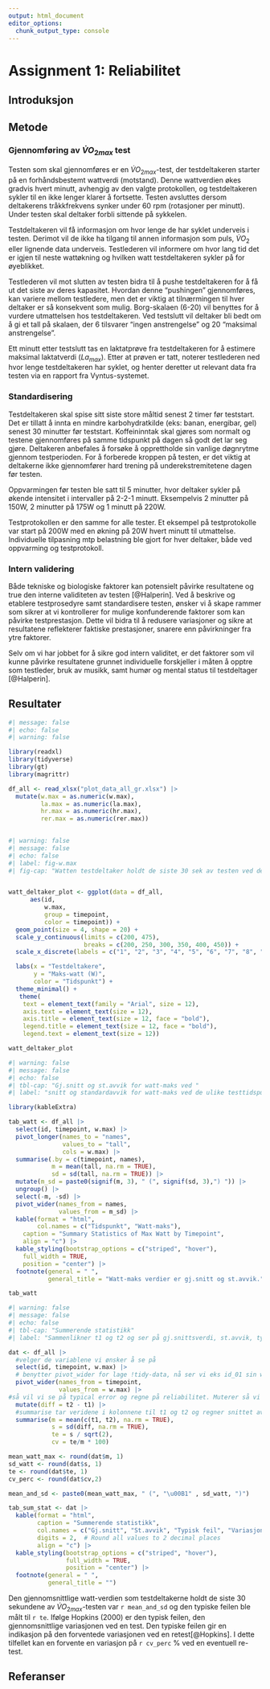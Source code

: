 ```yaml
---
output: html_document
editor_options: 
  chunk_output_type: console
---
```

# Assignment 1: Reliabilitet

## Introduksjon



## Metode

### Gjennomføring av $\dot{V}O_{2max}$ test
 
Testen som skal gjennomføres er en $\dot{V}O_{2max}$-test, der testdeltakeren starter på en forhåndsbestemt wattverdi (motstand). Denne wattverdien økes gradvis hvert minutt, avhengig av den valgte protokollen, og testdeltakeren sykler til en ikke lenger klarer å fortsette. Testen avsluttes dersom deltakerens tråkkfrekvens synker under 60 rpm (rotasjoner per minutt). Under testen skal deltaker forbli sittende på sykkelen.

Testdeltakeren vil få informasjon om hvor lenge de har syklet underveis i testen. Derimot vil de ikke ha tilgang til annen informasjon som puls, $\dot{V}O_{2}$ eller lignende data underveis. Testlederen vil informere om hvor lang tid det er igjen til neste wattøkning og hvilken watt testdeltakeren sykler på for øyeblikket. 

Testlederen vil mot slutten av testen bidra til å pushe testdeltakeren for å få ut det siste av deres kapasitet. Hvordan denne "pushingen" gjennomføres, kan variere mellom testledere, men det er viktig at tilnærmingen til hver deltaker er så konsekvent som mulig. Borg-skalaen (6-20) vil benyttes for å vurdere utmattelsen hos testdeltakeren. Ved testslutt vil deltaker bli bedt om å gi et tall på skalaen, der 6 tilsvarer "ingen anstrengelse" og 20  "maksimal anstrengelse". 

Ett minutt etter testslutt tas en laktatprøve fra testdeltakeren for å estimere maksimal laktatverdi ($La_{max}$). Etter at prøven er tatt, noterer testlederen ned hvor lenge testdeltakeren har syklet, og henter deretter ut relevant data fra testen via en rapport fra Vyntus-systemet.

### Standardisering

Testdeltakeren skal spise sitt siste store måltid senest 2 timer før teststart. Det er tillatt å innta en mindre karbohydratkilde (eks: banan, energibar, gel) senest 30 minutter før teststart. Koffeininntak skal gjøres som normalt og testene gjennomføres  på samme tidspunkt på dagen så godt det lar seg gjøre. Deltakeren anbefales å forsøke å opprettholde sin vanlige døgnrytme gjennom testperioden. For å forberede kroppen på testen, er det viktig at deltakerne ikke gjennomfører hard trening på underekstremitetene dagen før testen. 

Oppvarmingen før testen ble satt til 5 minutter, hvor deltaker sykler på økende intensitet i intervaller på 2-2-1 minutt. Eksempelvis 2 minutter på 150W, 2 minutter på 175W og 1 minutt på 220W.  

Testprotokollen er den samme for alle tester. Et eksempel på testprotokolle var start på 200W med en økning på 20W hvert minutt til utmattelse. Individuelle tilpasning mtp belastning ble gjort for hver deltaker, både ved oppvarming og testprotokoll. 

### Intern validering

Både tekniske og biologiske faktorer kan potensielt påvirke resultatene og true den interne validiteten av testen [@Halperin]. Ved å beskrive og etablere testprosedyre samt standardisere testen, ønsker vi å skape rammer som sikrer at vi kontrollerer for mulige konfunderende faktorer som kan påvirke testprestasjon. Dette vil bidra til å redusere variasjoner og sikre at resultatene reflekterer faktiske prestasjoner, snarere enn påvirkninger fra ytre faktorer.

Selv om vi har jobbet for å sikre god intern validitet, er det faktorer som vil kunne påvirke resultatene grunnet individuelle forskjeller i måten å opptre som testleder, bruk av musikk, samt humør og mental status til testdeltager [@Halperin].  



## Resultater

```r
#| message: false
#| echo: false
#| warning: false

library(readxl)
library(tidyverse)
library(gt)
library(magrittr)

df_all <- read_xlsx("plot_data_all_gr.xlsx") |> 
  mutate(w.max = as.numeric(w.max), 
         la.max = as.numeric(la.max), 
         hr.max = as.numeric(hr.max), 
         rer.max = as.numeric(rer.max))
  
```



```r
#| warning: false
#| message: false
#| echo: false
#| label: fig-w.max
#| fig-cap: "Watten testdeltaker holdt de siste 30 sek av testen ved de ulike tidspunktene"


watt_deltaker_plot <- ggplot(data = df_all, 
      aes(id, 
          w.max, 
          group = timepoint,
          color = timepoint)) +
  geom_point(size = 4, shape = 20) +
  scale_y_continuous(limits = c(200, 475), 
                     breaks = c(200, 250, 300, 350, 400, 450)) +
  scale_x_discrete(labels = c("1", "2", "3", "4", "5", "6", "7", "8", "9", "10", "11", "12", "13", "14", "15", "16")) +

  labs(x = "Testdeltakere", 
       y = "Maks-watt (W)",
       color = "Tidspunkt") +
  theme_minimal() +
   theme(
    text = element_text(family = "Arial", size = 12),
    axis.text = element_text(size = 12),
    axis.title = element_text(size = 12, face = "bold"),
    legend.title = element_text(size = 12, face = "bold"),
    legend.text = element_text(size = 12))

watt_deltaker_plot

```



```r
#| warning: false
#| message: false
#| echo: false
#| tbl-cap: "Gj.snitt og st.avvik for watt-maks ved "
#| label: "snitt og standardavvik for watt-maks ved de ulike testtidspunktene"

library(kableExtra)

tab_watt <- df_all |> 
  select(id, timepoint, w.max) |> 
  pivot_longer(names_to = "names", 
               values_to = "tall", 
               cols = w.max) |> 
  summarise(.by = c(timepoint, names), 
            m = mean(tall, na.rm = TRUE), 
            sd = sd(tall, na.rm = TRUE)) |> 
  mutate(m_sd = paste0(signif(m, 3), " (", signif(sd, 3),") ")) |> 
  ungroup() |> 
  select(-m, -sd) |> 
  pivot_wider(names_from = names, 
              values_from = m_sd) |> 
  kable(format = "html",
        col.names = c("Tidspunkt", "Watt-maks"),
    caption = "Summary Statistics of Max Watt by Timepoint",
    align = "c") |> 
  kable_styling(bootstrap_options = c("striped", "hover"),
    full_width = TRUE,  
    position = "center") |> 
  footnote(general = " ", 
           general_title = "Watt-maks verdier er gj.snitt og st.avvik.")

tab_watt

```



```r
#| warning: false
#| message: false
#| echo: false
#| tbl-cap: "Summerende statistikk"
#| label: "Sammenlikner t1 og t2 og ser på gj.snittsverdi, st.avvik, typ. error og coeff. of variation av variabelen w.max"

dat <- df_all |> 
  #velger de variablene vi ønsker å se på
  select(id, timepoint, w.max) |> 
  # benytter pivot_wider for lage !tidy-data, nå ser vi eks id_01 sin w.max ved timepoint == t1 osv.
  pivot_wider(names_from = timepoint, 
              values_from = w.max) |> 
#så vil vi se på typical error og regne på reliabilitet. Muterer så vi får en verdi som er differansen mellom t2 og t1
  mutate(diff = t2 - t1) |> 
  #summarise tar veridene i kolonnene til t1 og t2 og regner snittet av de, samt standardavviket
  summarise(m = mean(c(t1, t2), na.rm = TRUE), 
            s = sd(diff, na.rm = TRUE), 
            te = s / sqrt(2), 
            cv = te/m * 100)

mean_watt_max <- round(dat$m, 1)
sd_watt <- round(dat$s, 1)
te <- round(dat$te, 1)
cv_perc <- round(dat$cv,2)

mean_and_sd <- paste0(mean_watt_max, " (", "\u00B1" , sd_watt, ")")

tab_sum_stat <- dat |> 
  kable(format = "html", 
        caption = "Summerende statistikk",
        col.names = c("Gj.snitt", "St.avvik", "Typisk feil", "Variasjonskoeffisient"), 
        digits = 2,  # Round all values to 2 decimal places
        align = "c") |> 
  kable_styling(bootstrap_options = c("striped", "hover"), 
                full_width = TRUE, 
                position = "center") |> 
  footnote(general = " ", 
           general_title = "")

```

Den gjennomsnittlige watt-verdien som testdeltakerne holdt de siste 30 sekundene av $\dot{V}O_{2max}$-testen var `r mean_and_sd` og den typiske feilen ble målt til `r te`. 
Ifølge Hopkins (2000) er den typisk feilen, den gjennomsnittlige variasjonen ved en test. Den typiske feilen gir en indikasjon på den forventede variasjonen ved en retest[@Hopkins]. I dette tilfellet kan en forvente en variasjon på `r cv_perc` % ved en eventuell re-test. 

## Referanser


